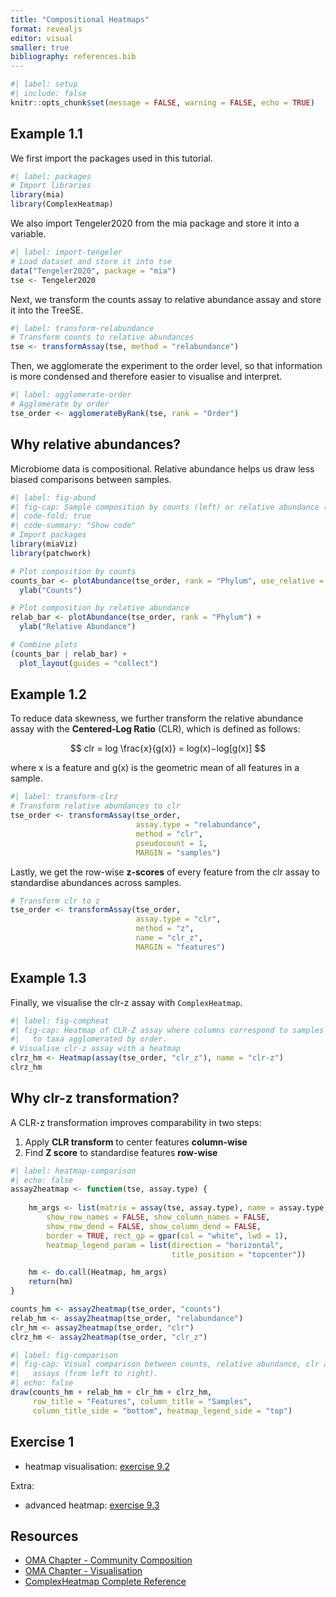 ```yaml
---
title: "Compositional Heatmaps"
format: revealjs
editor: visual
smaller: true
bibliography: references.bib
---
```


```r
#| label: setup
#| include: false
knitr::opts_chunk$set(message = FALSE, warning = FALSE, echo = TRUE)
```

## Example 1.1

We first import the packages used in this tutorial.

```r
#| label: packages
# Import libraries
library(mia)
library(ComplexHeatmap)
```

We also import Tengeler2020 from the mia package and store it into a variable.

```r
#| label: import-tengeler
# Load dataset and store it into tse
data("Tengeler2020", package = "mia")
tse <- Tengeler2020
```

Next, we transform the counts assay to relative abundance assay and store it into the TreeSE.

```r
#| label: transform-relabundance
# Transform counts to relative abundances
tse <- transformAssay(tse, method = "relabundance")
```

Then, we agglomerate the experiment to the order level, so that information is more condensed and therefore easier to visualise and interpret.

```r
#| label: agglomerate-order
# Agglomerate by order
tse_order <- agglomerateByRank(tse, rank = "Order")
```

## Why relative abundances?

Microbiome data is compositional. Relative abundance helps us draw less biased comparisons between samples.

```r
#| label: fig-abund
#| fig-cap: Sample composition by counts (left) or relative abundance (right).
#| code-fold: true
#| code-summary: "Show code"
# Import packages
library(miaViz)
library(patchwork)

# Plot composition by counts
counts_bar <- plotAbundance(tse_order, rank = "Phylum", use_relative = FALSE) +
  ylab("Counts")

# Plot composition by relative abundance
relab_bar <- plotAbundance(tse_order, rank = "Phylum") +
  ylab("Relative Abundance")

# Combine plots
(counts_bar | relab_bar) +
  plot_layout(guides = "collect")
```

## Example 1.2

To reduce data skewness, we further transform the relative abundance assay with the **Centered-Log Ratio** (CLR), which is defined as follows:

$$
clr = log \frac{x}{g(x)} = log(x)−log[g(x)]
$$

where x is a feature and g(x) is the geometric mean of all features in a sample.

```r
#| label: transform-clrz
# Transform relative abundances to clr
tse_order <- transformAssay(tse_order,
                            assay.type = "relabundance",
                            method = "clr",
                            pseudocount = 1,
                            MARGIN = "samples")
```

Lastly, we get the row-wise **z-scores** of every feature from the clr assay to standardise abundances across samples.

```r
# Transform clr to z
tse_order <- transformAssay(tse_order,
                            assay.type = "clr", 
                            method = "z",
                            name = "clr_z",
                            MARGIN = "features")
```

## Example 1.3

Finally, we visualise the clr-z assay with `ComplexHeatmap`.

```r
#| label: fig-compheat
#| fig-cap: Heatmap of CLR-Z assay where columns correspond to samples and rows
#|   to taxa agglomerated by order.
# Visualise clr-z assay with a heatmap
clrz_hm <- Heatmap(assay(tse_order, "clr_z"), name = "clr-z")
clrz_hm
```

## Why clr-z transformation?

A CLR-z transformation improves comparability in two steps:

1.  Apply **CLR transform** to center features **column-wise**
2.  Find **Z score** to standardise features **row-wise**

```r
#| label: heatmap-comparison
#| echo: false
assay2heatmap <- function(tse, assay.type) {
  
    hm_args <- list(matrix = assay(tse, assay.type), name = assay.type,
        show_row_names = FALSE, show_column_names = FALSE,
        show_row_dend = FALSE, show_column_dend = FALSE,
        border = TRUE, rect_gp = gpar(col = "white", lwd = 1),
        heatmap_legend_param = list(direction = "horizontal",
                                    title_position = "topcenter"))

    hm <- do.call(Heatmap, hm_args)
    return(hm)
}

counts_hm <- assay2heatmap(tse_order, "counts")
relab_hm <- assay2heatmap(tse_order, "relabundance")
clr_hm <- assay2heatmap(tse_order, "clr")
clrz_hm <- assay2heatmap(tse_order, "clr_z")
```

```r
#| label: fig-comparison
#| fig-cap: Visual comparison between counts, relative abundance, clr and clr-z
#|   assays (from left to right).
#| echo: false
draw(counts_hm + relab_hm + clr_hm + clrz_hm,
     row_title = "Features", column_title = "Samples",
     column_title_side = "bottom", heatmap_legend_side = "top")
```

## Exercise 1

-   heatmap visualisation: [exercise 9.2](https://microbiome.github.io/OMA/docs/devel/pages/98_exercises.html#heatmap-visualization){target="_blank"}

Extra:

-   advanced heatmap: [exercise 9.3](https://microbiome.github.io/OMA/docs/devel/pages/98_exercises.html#advanced-heatmaps){target="_blank"}

## Resources

-   [OMA Chapter - Community Composition](https://microbiome.github.io/OMA/docs/devel/pages/21_microbiome_community.html){target="_blank"}
-   [OMA Chapter - Visualisation](https://microbiome.github.io/OMA/docs/devel/pages/19_visualization_techniques.html){target="_blank"}
-   [ComplexHeatmap Complete Reference](https://jokergoo.github.io/ComplexHeatmap-reference/book/){target="_blank"}
